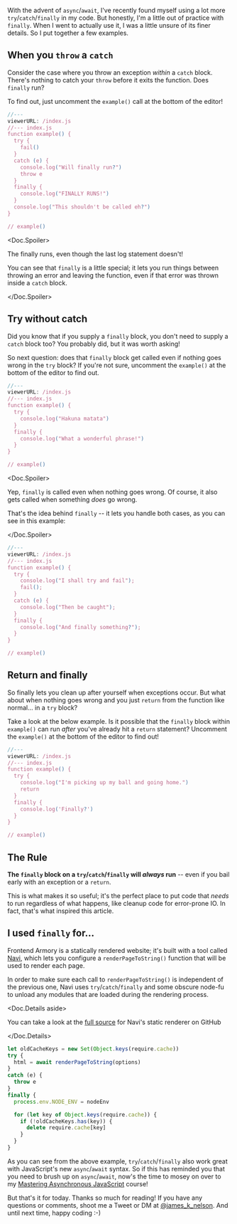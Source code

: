 
With the advent of `async`/`await`, I've recently found myself using a lot more `try`/`catch`/`finally` in my code. But honestly, I'm a little out of practice with `finally`. When I went to actually use it, I was a little unsure of its finer details. So I put together a few examples.


## When you `throw` a `catch`

Consider the case where you throw an exception *within* a `catch` block. There's nothing to catch your `throw` before it exits the function. Does `finally` run?

To find out, just uncomment the `example()` call at the bottom of the editor!

```js
//---
viewerURL: /index.js
//--- index.js
function example() {
  try {
    fail()
  }
  catch (e) {
    console.log("Will finally run?")
    throw e
  }
  finally {
    console.log("FINALLY RUNS!")
  }
  console.log("This shouldn't be called eh?")
}

// example()
```

<Doc.Spoiler>

The finally runs, even though the last log statement doesn't!

You can see that `finally` is a little special; it lets you run things between throwing an error and leaving the function, even if that error was thrown inside a `catch` block.

</Doc.Spoiler>


## Try without catch

Did you know that if you supply a `finally` block, you don't need to supply a `catch` block too? You probably did, but it was worth asking!

So next question: does that `finally` block get called even if nothing goes wrong in the `try` block? If you're not sure, uncomment the `example()` at the bottom of the editor to find out.

```js
//---
viewerURL: /index.js
//--- index.js
function example() {
  try {
    console.log("Hakuna matata")
  }
  finally {
    console.log("What a wonderful phrase!")
  }
}

// example()
```

<Doc.Spoiler>

Yep, `finally` is called even when nothing goes wrong. Of course, it also gets called when something *does* go wrong.

That's the idea behind `finally` -- it lets you handle both cases, as you can see in this example:

</Doc.Spoiler>

```js
//---
viewerURL: /index.js
//--- index.js
function example() {
  try {
    console.log("I shall try and fail");
    fail();
  }
  catch (e) {
    console.log("Then be caught");
  }
  finally {
    console.log("And finally something?");
  }
}

// example()
```


## Return and finally

So finally lets you clean up after yourself when exceptions occur. But what about when nothing goes wrong and you just `return` from the function like normal... in a `try` block?

Take a look at the below example. Is it possible that the `finally` block within `example()` can run *after* you've already hit a `return` statement? Uncomment the `example()` at the bottom of the editor to find out!

```js
//---
viewerURL: /index.js
//--- index.js
function example() {
  try {
    console.log("I'm picking up my ball and going home.")
    return
  }
  finally {
    console.log('Finally?')
  }
}

// example()
```


## The Rule

**The `finally` block on a `try`/`catch`/`finally` will *always* run** -- even if you bail early with an exception or a `return`.

This is what makes it so useful; it's the perfect place to put code that *needs* to run regardless of what happens, like cleanup code for error-prone IO. In fact, that's what inspired this article.


## I used `finally` for...

Frontend Armory is a statically rendered website; it's built with a tool called [Navi](https://frontarm.com/navi/), which lets you configure a `renderPageToString()` function that will be used to render each page.

In order to make sure each call to `renderPageToString()` is independent of the previous one, Navi uses `try`/`catch`/`finally` and some obscure node-fu to unload any modules that are loaded during the rendering process.

<Doc.Details aside>

You can take a look at the [full source](https://github.com/frontarm/navi/tree/master/packages/navi-scripts/lib) for Navi's static renderer on GitHub

</Doc.Details>

```js
let oldCacheKeys = new Set(Object.keys(require.cache))
try {
  html = await renderPageToString(options)
}
catch (e) {
  throw e
}
finally {
  process.env.NODE_ENV = nodeEnv

  for (let key of Object.keys(require.cache)) {
    if (!oldCacheKeys.has(key)) {
      delete require.cache[key]
    }
  }
}
```

As you can see from the above example, `try`/`catch`/`finally` also work great with JavaScript's new `async`/`await` syntax. So if this has reminded you that you need to brush up on `async`/`await`, now's the time to mosey on over to my [Mastering Asynchronous JavaScript](/courses/async-javascript/) course!

But that's it for today. Thanks so much for reading! If you have any questions or comments, shoot me a Tweet or DM at [@james_k_nelson](https://twitter.com/james_k_nelson). And until next time, happy coding :-)
